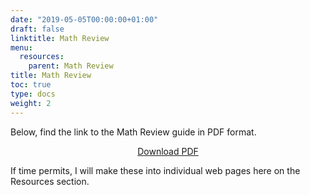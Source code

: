 ```yaml
---
date: "2019-05-05T00:00:00+01:00"
draft: false
linktitle: Math Review
menu:
  resources:
    parent: Math Review
title: Math Review
toc: true
type: docs
weight: 2
---
```


Below, find the link to the Math Review guide in PDF format.

<p style="text-align:center"><a target="_blank" href="/files/math_review_guide.pdf"><span class="btn btn-primary btn-lg"><i class="fas fa-file-pdf"></i> Download PDF</a></span></p>

If time permits, I will make these into individual web pages here on the Resources section.
